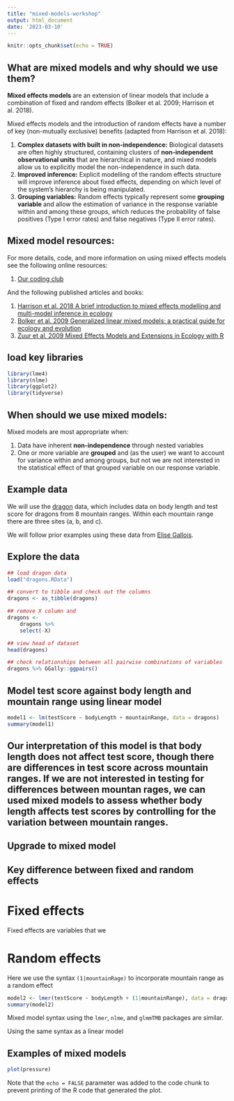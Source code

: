 ```yaml
---
title: "mixed-models-workshop"
output: html_document
date: '2023-03-10'
---
```


```r
knitr::opts_chunk$set(echo = TRUE)

```

## What are mixed models and why should we use them?

**Mixed effects models ** are an extension of linear models that include a combination of fixed and random effects (Bolker et al. 2009; Harrison et al. 2018). 

Mixed effects models and the introduction of random effects have a number of key (non-mutually exclusive) benefits (adapted from Harrison et al. 2018): 

  1.  **Complex datasets with built in non-independence:** Biological datasets are often highly structured, containing clusters of **non-independent observational units** that are hierarchical in nature, and mixed models allow us to explicitly model the non-independence in such data. 
  2.  **Improved inference:** Explicit modelling of the random effects structure will improve  inference about fixed effects, depending on which level of the system’s hierarchy is being manipulated. 
  3.  **Grouping variables:** Random effects typically represent some **grouping variable** and allow the estimation of variance in the response variable within and among these groups, which reduces the probability of false positives (Type I error rates) and false negatives (Type II error rates).



## Mixed model resources: 

For more details, code, and more information on using mixed effects models see the following online resources: 

  1. [Our coding club](https://ourcodingclub.github.io/tutorials/mixed-models/>)

And the following published articles and books: 

  1. [Harrison et al. 2018 A brief introduction to mixed effects modelling and multi-model inference in ecology](<https://peerj.com/articles/4794/)
  2. [Bolker et al. 2009 Generalized linear mixed models: a practical guide for ecology and evolution](https://www.sciencedirect.com/science/article/pii/S0169534709000196?via%3Dihub)
  3. [Zuur et al. 2009 Mixed Effects Models and Extensions in Ecology with R](https://link.springer.com/book/10.1007/978-0-387-87458-6)


## load key libraries
```r
library(lme4)
library(nlme)
library(ggplot2)
library(tidyverse)
```

## When should we use mixed models: 

Mixed models are most appropriate when: 

  1. Data have inherent **non-independence** through nested variables
  2. One or more variable are **grouped** and (as the user) we want to account for variance within and among groups, but not we are not interested in the statistical effect of that grouped variable on our response variable. 

## Example data

We will use the [dragon](http://gkhajduk.d.pr/9GPn/3nbbPoK6) data, which includes data on body length and test score for dragons from 8 mountain ranges. Within each mountain range there are three sites (a, b, and c).

We will follow prior examples using these data from [Elise Gallois](https://ourcodingclub.github.io/tutorials/mixed-models/).

## Explore the data
```r

## load dragon data 
load("dragons.RData")

## convert to tibble and check out the columns
dragons <- as_tibble(dragons)

## remove X column and 
dragons <-   
    dragons %>% 
    select(-X) 

## view head of dataset 
head(dragons)

## check relationships between all pairwise combinations of variables
dragons %>% GGally::ggpairs()

```

## Model test score against body length and mountain range using linear model

```r

model1 <- lm(testScore ~ bodyLength + mountainRange, data = dragons)
summary(model1)

```

## Our interpretation of this model is that body length does not affect test score, though there are differences in test score across mountain ranges. If we are not interested in testing for differences between mountan rages, we can used mixed models to assess whether body length affects test scores by controlling for the variation between mountain ranges.

## Upgrade to mixed model

## Key difference between fixed and random effects

# Fixed effects

Fixed effects are variables that we 

# Random effects

Here we use the syntax `(1|mountainRage)` to incorporate mountain range as a random effect 

```r

model2 <- lmer(testScore ~ bodyLength + (1|mountainRange), data = dragons)
summary(model2)

```


Mixed model syntax using the `lmer`, `nlme`, and `glmmTMB` packages are similar. 

Using the same syntax as a linear model

## Examples of mixed models





```r
plot(pressure)
```

Note that the `echo = FALSE` parameter was added to the code chunk to prevent printing of the R code that generated the plot.
